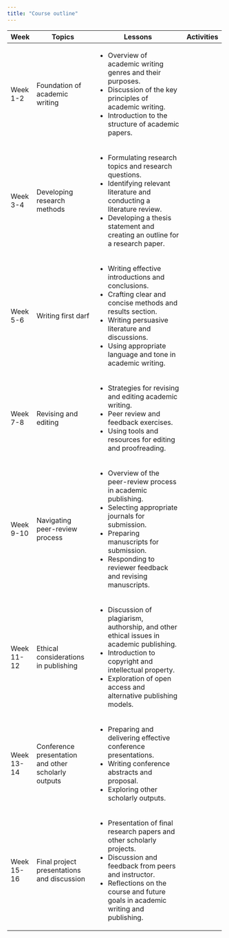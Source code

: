 ```yaml
---
title: "Course outline"
---
```


+------------+-----------------------------------------------------+--------------------------------------------------------------------------------------------+------------+
| Week       | Topics                                              | Lessons                                                                                    | Activities |
+============+=====================================================+============================================================================================+============+
| Week 1-2   | Foundation of academic writing                      | -   Overview of academic writing genres and their purposes.                                |            |
|            |                                                     | -   Discussion of the key principles of academic writing.                                  |            |
|            |                                                     | -   Introduction to the structure of academic papers.                                      |            |
+------------+-----------------------------------------------------+--------------------------------------------------------------------------------------------+------------+
| Week 3-4   | Developing research methods                         | -   Formulating research topics and research questions.                                    |            |
|            |                                                     | -   Identifying relevant literature and conducting a literature review.                    |            |
|            |                                                     | -   Developing a thesis statement and creating an outline for a research paper.            |            |
+------------+-----------------------------------------------------+--------------------------------------------------------------------------------------------+------------+
| Week 5-6   | Writing first darf                                  | -   Writing effective introductions and conclusions.                                       |            |
|            |                                                     | -   Crafting clear and concise methods and results section.                                |            |
|            |                                                     | -   Writing persuasive literature and discussions.                                         |            |
|            |                                                     | -   Using appropriate language and tone in academic writing.                               |            |
+------------+-----------------------------------------------------+--------------------------------------------------------------------------------------------+------------+
| Week 7-8   | Revising and editing                                | -   Strategies for revising and editing academic writing.                                  |            |
|            |                                                     | -   Peer review and feedback exercises.                                                    |            |
|            |                                                     | -   Using tools and resources for editing and proofreading.                                |            |
+------------+-----------------------------------------------------+--------------------------------------------------------------------------------------------+------------+
| Week 9-10  | Navigating peer-review process                      | -   Overview of the peer-review process in academic publishing.                            |            |
|            |                                                     | -   Selecting appropriate journals for submission.                                         |            |
|            |                                                     | -   Preparing manuscripts for submission.                                                  |            |
|            |                                                     | -   Responding to reviewer feedback and revising manuscripts.                              |            |
+------------+-----------------------------------------------------+--------------------------------------------------------------------------------------------+------------+
| Week 11-12 | Ethical considerations in publishing                | -   Discussion of plagiarism, authorship, and other ethical issues in academic publishing. |            |
|            |                                                     | -   Introduction to copyright and intellectual property.                                   |            |
|            |                                                     | -   Exploration of open access and alternative publishing models.                          |            |
+------------+-----------------------------------------------------+--------------------------------------------------------------------------------------------+------------+
| Week 13-14 | Conference presentation and other scholarly outputs | -   Preparing and delivering effective conference presentations.                           |            |
|            |                                                     | -   Writing conference abstracts and proposal.                                             |            |
|            |                                                     | -   Exploring other scholarly outputs.                                                     |            |
+------------+-----------------------------------------------------+--------------------------------------------------------------------------------------------+------------+
| Week 15-16 | Final project presentations and discussion          | -   Presentation of final research papers and other scholarly projects.                    |            |
|            |                                                     | -   Discussion and feedback from peers and instructor.                                     |            |
|            |                                                     | -   Reflections on the course and future goals in academic writing and publishing.         |            |
+------------+-----------------------------------------------------+--------------------------------------------------------------------------------------------+------------+
